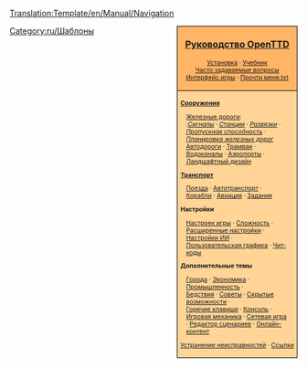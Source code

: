 <noinclude>[[Translation:Template/en/Manual/Navigation]]</noinclude><noinclude></noinclude>
<div style="float:right; padding-left:12px; background:#ffffff;">
<div style="border:1px solid #000000; background:#ffb466; padding:5px; -moz-border-radius-topleft:5px; -moz-border-radius-topright:5px; font-size: 12pt;">
<center><strong><font size="3">[[ru/Manual/Main Page|Руководство OpenTTD]]</font></strong></center>
<div style="font-size: 8pt; text-align: center;">
[[ru/Manual/Установка|Установка]] &middot; 
[[ru/Manual/Tutorial/Main Page|Учебник]]<br />
[[ru/Archive/Community/Часто задаваемые вопросы|Часто задаваемые вопросы]]<br /> 
[[ru/Manual/Интерфейс игры|Интерфейс игры]] &middot;
[[ru/Прочти меня.txt|Прочти меня.txt]]
</div>
</div>
<div style="border:1px solid black; border-top-width: 0px; background:#ffd496; padding:5px; -moz-border-radius-bottomleft:5px; -moz-border-radius-bottomright:8px; font-size: 8pt;">

<div style="width: 186px">
'''[[ru/Manual/Строительство|Сооружения]]'''
<div style="margin-left:10px;">
[[ru/Manual/Железнодорожное строительство|Железные дороги]]: <br />
:''[[ru/Manual/Сигналы|Сигналы]]'' &middot; ''[[ru/Manual/Железнодорожные станции|Станции]]'' &middot; ''[[ru/Community/Junctionary/Main Page|Развязки]]'' &middot; ''[[ru/Community/Пропускная способность|Пропускная способность]]'' &middot; ''[[ru/Community/Планировка железных дорог|Планировка железных дорог]]''
[[ru/Manual/Автодороги|Автодороги]] &middot; [[ru/Manual/Трамваи|Трамваи]] &middot; [[ru/Manual/Водоканалы|Водоканалы]] &middot; [[ru/Manual/Аэропорты|Аэропорты]] &middot; [[ru/Manual/Ландшафтный дизайн|Ландшафтный дизайн]]
</div>
</div>

<div style="width: 186px">
'''[[ru/Manual/Транспорт|Транспорт]]'''
<div style="margin-left:10px;">
[[ru/Manual/Поезда|Поезда]] &middot; [[ru/Manual/Автотранспорт|Автотранспорт]] &middot; [[ru/Manual/Корабли|Корабли]] &middot;
[[ru/Manual/Авиация|Авиация]] &middot; [[ru/Manual/Задания|Задания]]
</div>
</div>

<div style="width: 186px">
'''Настройки'''
<div style="margin-left:10px;">
[[ru/Manual/Окно настроек игры|Настроек игры]] &middot; [[ru/Archive/Manual/Settings/Сложность|Сложность]] &middot; [[ru/Archive/Manual/Settings/Расширенные настройки|Расширенные настройки]] &middot; [[ru/Manual/Настройки ИИ|Настройки ИИ]] &middot;
[[ru/Manual/NewGRF|Пользовательская графика]] &middot; [[ru/Manual/Чит-коды|Чит-коды]]
</div>
</div>

<div style="width: 186px">
'''Дополнительные темы'''<br />
<div style="margin-left:10px;">
[[ru/Manual/Город|Города]] &middot; [[ru/Manual/Экономика|Экономика]] &middot; [[ru/Manual/Промышленность|Промышленность]] &middot;<br />
[[ru/Manual/Бедствия|Бедствия]] &middot; [[ru/Manual/Советы|Советы]] &middot;
[[ru/Manual/Скрытые возможности|Скрытые возможности]] &middot;<br /> [[ru/Manual/Горячие клавиши|Горячие клавиши]] &middot;
[[ru/Manual/Консоль|Консоль]] &middot; [[ru/Manual/Game Mechanics/Main Page|Игровая механика]] &middot;
[[ru/Manual/Сетевая игра|Сетевая игра]] &middot; [[ru/Manual/Редактор сценариев|Редактор сценариев]] &middot;
[[ru/Manual/Онлайн-контент|Онлайн-контент]]
</div>
</div>

[[ru/Archive/Manual/Устранение неисправностей|Устранение неисправностей]] &middot; [[ru/Archive/Lists/Ссылки|Ссылки]]
</div>
</div>
<includeonly>[[Category:ru/Manual/Оглавление|{{PAGENAME}}]]</includeonly>
<noinclude>[[Category:ru/Шаблоны]]</noinclude>